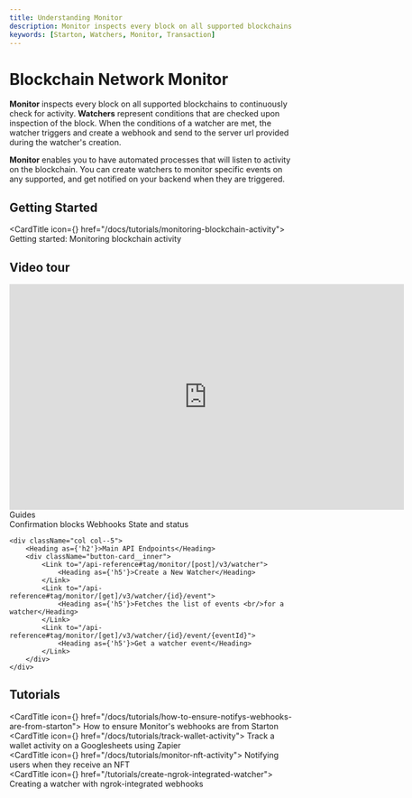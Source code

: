 ```yaml
---
title: Understanding Monitor
description: Monitor inspects every block on all supported blockchains to continuously check for activity..
keywords: [Starton, Watchers, Monitor, Transaction]
---
```



# Blockchain Network Monitor

**Monitor** inspects every block on all supported blockchains to continuously check for activity.
**Watchers** represent conditions that are checked upon inspection of the block.
When the conditions of a watcher are met, the watcher triggers and create a webhook and send to the server url provided during the watcher's creation.

**Monitor** enables you to have automated processes that will listen to activity on the blockchain. You can create watchers to monitor specific events on any supported, and get notified on your backend when they are triggered.

## Getting Started

<CardTitle icon={<Starton fill="primary" />} href="/docs/tutorials/monitoring-blockchain-activity">
	Getting started: Monitoring blockchain activity
</CardTitle>

## Video tour

<iframe width="700" height="400" src="https://www.youtube.com/embed/-PEn8n9pqss?si=FrezN6AboB-4OGPj" title="YouTube video player" frameborder="0" allow="accelerometer; autoplay; clipboard-write; encrypted-media; gyroscope; picture-in-picture; web-share" allowfullscreen></iframe>


<div className="row is-multiline">
    <div className="col col--5">
        <Heading as={'h2'}>Guides</Heading>
        <div className="button-card__inner">
            <Link to="https://docs.starton.com/docs/watcher/confirmation-blocks">
                <Heading as={'h5'}>Confirmation blocks</Heading>
            </Link>
            <Link to="https://docs.starton.com/docs/watcher/webhooks">
                <Heading as={'h5'}>
                    Webhooks
                </Heading>
            </Link>
            <Link to="https://docs.starton.com/docs/watcher/watcher-states-and-status">
                <Heading as={'h5'}>State and status</Heading>
            </Link>
        </div>
    </div>

    <div className="col col--5">
        <Heading as={'h2'}>Main API Endpoints</Heading>
        <div className="button-card__inner">
            <Link to="/api-reference#tag/monitor/[post]/v3/watcher">
                <Heading as={'h5'}>Create a New Watcher</Heading>
            </Link>
            <Link to="/api-reference#tag/monitor/[get]/v3/watcher/{id}/event">
                <Heading as={'h5'}>Fetches the list of events <br/>for a watcher</Heading>
            </Link>
            <Link to="/api-reference#tag/monitor/[get]/v3/watcher/{id}/event/{eventId}">
                <Heading as={'h5'}>Get a watcher event</Heading>
            </Link>
        </div>
    </div>

</div>

## Tutorials

<CardTitle icon={<Starton fill="primary" />} href="/docs/tutorials/how-to-ensure-notifys-webhooks-are-from-starton">
	How to ensure Monitor's webhooks are from Starton
</CardTitle>
<br />
<CardTitle icon={<Starton fill="primary" />} href="/docs/tutorials/track-wallet-activity">
	Track a wallet activity on a Googlesheets using Zapier
</CardTitle>
<br />
<CardTitle icon={<Starton fill="primary" />} href="/docs/tutorials/monitor-nft-activity">
	Notifying users when they receive an NFT
</CardTitle>
<br />
<CardTitle icon={<Starton fill="primary" />} href="/tutorials/create-ngrok-integrated-watcher">
Creating a watcher with ngrok-integrated webhooks
</CardTitle>
<br />
